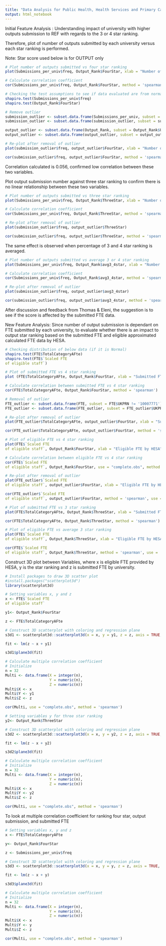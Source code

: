 ---
title: "Data Analysis for Public Health, Health Services and Primary Care"
output: html_notebook
---

Initial Feature Analysis : Understanding impact of university with higher outputs submission to REF with regards to the 3 or 4 star ranking.

Therefore, plot of number of outputs submitted by each university versus each star ranking is performed. 

Note: Star score used below is for OUTPUT only
```{r}
# Plot number of outputs submitted vs four star ranking
plot(Submissions_per_univ$freq, Output_Rank$FourStar, xlab = "Number of Output Submission Per University", ylab = "Four Star Score for Each University")

# Calculate correlation coefficient
cor(Submissions_per_univ$freq, Output_Rank$FourStar, method = 'spearman')

# Checking the test assumptions to see if data evaluated are from normal distribution
shapiro.test(Submissions_per_univ$freq)
shapiro.test(Output_Rank$FourStar)

# Remove outlier
submission_outlier <- subset.data.frame(Submissions_per_univ, subset = Submissions_per_univ$UKPRN != '10007771')
submission_outlier <- subset.data.frame(submission_outlier, subset = submission_outlier$UKPRN != '10007784')

output_outlier <- subset.data.frame(Output_Rank, subset = Output_Rank$UKPRN != '10007771')
output_outlier <- subset.data.frame(output_outlier, subset = output_outlier$UKPRN != '10007784')

# Re-plot after removal of outlier
plot(submission_outlier$freq, output_outlier$FourStar, xlab = "Number of Output Submission Per University", ylab = "Four Star Score for Each University", main = "After Removal of Outlier")

cor(submission_outlier$freq, output_outlier$FourStar, method = 'spearman')

```

Correlation calculated is 0.056, confirmed low correlation between these two variables.

Plot output submission number against three star ranking to confirm there is no linear relationship between these two variables. 


```{r}
# Plot number of outputs submitted vs three star ranking
plot(Submissions_per_univ$freq, Output_Rank$ThreeStar, xlab = "Number of Output Submission Per University", ylab = "Three Star Score for Each University")

# Calculate correlation coefficient
cor(Submissions_per_univ$freq, Output_Rank$ThreeStar, method = 'spearman')

# Re-plot after removal of outlier
plot(submission_outlier$freq, output_outlier$ThreeStar)

cor(submission_outlier$freq, output_outlier$ThreeStar, method = 'spearman')

```

The same effect is observed when percentage of 3 and 4 star ranking is averaged. 

```{r}
# Plot number of outputs submitted vs average 3 or 4 star ranking
plot(Submissions_per_univ$freq, Output_Rank$avg3_4star, xlab = "Number of Output Submission Per University", ylab = "Average Three & Four Star Score for Each University")

# Calculate correlation coefficient
cor(Submissions_per_univ$freq, Output_Rank$avg3_4star, method = 'spearman')

# Re-plot after removal of outlier
plot(submission_outlier$freq, output_outlier$avg3_4star)

cor(submission_outlier$freq, output_outlier$avg3_4star, method = 'spearman')

```

After discussion and feedback from Thomas & Eleni, the suggestion is to see if the score is affected by the submitted FTE data. 

New Feature Analysis: Since number of output submission is dependant on FTE submitted by each university, to evaluate whether there is an impact to output star ranking based on the submitted FTE and eligible approximated calculated FTE data by HESA.


```{r}
# Checking distribution of below data (if it is Normal)
shapiro.test(FTE$TotalCategoryAFte)
shapiro.test(FTE$`Scaled FTE 
of eligible staff`)

# Plot of submitted FTE vs 4 star ranking
plot (FTE$TotalCategoryAFte, Output_Rank$FourStar, xlab = "Submitted FTE (Category A)", ylab = "Four Star Score for Each University")

# Calculate correlation between submitted FTE vs 4 star ranking
cor(FTE$TotalCategoryAFte, Output_Rank$FourStar, method = 'spearman')

# Removal of outlier
FTE_outlier <- subset.data.frame(FTE, subset = FTE$UKPRN != '10007771')
FTE_outlier <- subset.data.frame(FTE_outlier, subset = FTE_outlier$UKPRN != '10007784')

# Re-plot after removal of outlier
plot(FTE_outlier$TotalCategoryAFte, output_outlier$FourStar, xlab = "Submitted FTE (Category A)", ylab = "Four Star Score for Each University", main = "After Removal of Outlier")

cor(FTE_outlier$TotalCategoryAFte, output_outlier$FourStar, method = 'spearman')

```
```{r}
# Plot of eligible FTE vs 4 star ranking
plot(FTE$`Scaled FTE 
of eligible staff`, Output_Rank$FourStar, xlab = "Eligible FTE by HESA", ylab = "Four Star Score for Each University")

# Calculate correlation between eligible FTE vs 4 star ranking
cor(FTE$`Scaled FTE 
of eligible staff`, Output_Rank$FourStar, use = "complete.obs", method = 'spearman')

# Re-plot after removal of outlier
plot(FTE_outlier$`Scaled FTE 
of eligible staff`, output_outlier$FourStar, xlab = "Eligible FTE by HESA", ylab = "Four Star Score for Each University", main = "After Removal of Outlier")

cor(FTE_outlier$`Scaled FTE 
of eligible staff`, output_outlier$FourStar, method = 'spearman', use = "complete.obs")

```

```{r}
# Plot of submitted FTE vs 3 star ranking
plot(FTE$TotalCategoryAFte, Output_Rank$ThreeStar, xlab = "Submitted FTE", ylab = "Three Star Score for Each University")

cor(FTE$TotalCategoryAFte, Output_Rank$ThreeStar, method = 'spearman')
```
```{r}
# Plot of eligible FTE vs average 3 star ranking
plot(FTE$`Scaled FTE 
of eligible staff`, Output_Rank$ThreeStar, xlab = "Eligible FTE by HESA", ylab = "Three Star Score for Each University")

cor(FTE$`Scaled FTE 
of eligible staff`, Output_Rank$ThreeStar, method = 'spearman', use = 'complete.obs')
```

Construct 3D plot between Variables, where x is eligible FTE provided by HESA, y is the star ranking and z is submitted FTE by university.

```{r}
# Install packages to draw 3D scatter plot
#install.packages("scatterplot3d")
library(scatterplot3d)
```

```{r}
# Setting variables x, y and z
x <- FTE$`Scaled FTE 
of eligible staff`

y1<- Output_Rank$FourStar

z <- FTE$TotalCategoryAFte

```

```{r}
# Construct 3D scatterplot with coloring and regression plane
s3d1 <- scatterplot3d::scatterplot3d(x = x, y = y1, z = z, axis = TRUE, color = 'BLUE', pch = 20, xlab = "Approximate Eligible FTE by HESA", ylab = "Four Star Output Score Per University", zlab = "Submitted FTE per University (Category A)")

fit <- lm(z ~ x + y1)

s3d1$plane3d(fit)

# Calculate multiple correlation coefficient
# Initialize 
n = 32
Multi <- data.frame(X = integer(n),
                    Y = numeric(n),
                    Z = numeric(n))
Multi$X <- x
Multi$Y <- y1
Multi$Z <- z

cor(Multi, use = "complete.obs", method = 'spearman')

```

```{r}
# Setting variables y for three star ranking
y2<- Output_Rank$ThreeStar

# Construct 3D scatterplot with coloring and regression plane
s3d2 <- scatterplot3d::scatterplot3d(x = x, y = y2, z = z, axis = TRUE, color = 'BLUE', pch = 20, xlab = "Approximate Eligible FTE by HESA", ylab = "Three Star Output Score Per University", zlab = "Submitted FTE per University (Category A)")

fit <- lm(z ~ x + y2)

s3d2$plane3d(fit)

# Calculate multiple correlation coefficient
# Initialize 
n = 32
Multi <- data.frame(X = integer(n),
                    Y = numeric(n),
                    Z = numeric(n))
Multi$X <- x
Multi$Y <- y2
Multi$Z <- z

cor(Multi, use = "complete.obs", method = 'spearman')

```

To look at multiple correlation coefficient for ranking four star, output submission, and submitted FTE

```{r}
# Setting variables x, y and z 
x <- FTE$TotalCategoryAFte

y<- Output_Rank$FourStar

z <- Submissions_per_univ$freq
```

```{r}
# Construct 3D scatterplot with coloring and regression plane
s3d3 <- scatterplot3d::scatterplot3d(x = x, y = y, z = z, axis = TRUE, color = 'BLUE', pch = 20, xlab = "Approximate Eligible FTE by HESA", ylab = "Three Star Output Score Per University", zlab = "Submitted FTE per University (Category A)")

fit <- lm(z ~ x + y)

s3d3$plane3d(fit)

# Calculate multiple correlation coefficient
# Initialize 
n = 32
Multi <- data.frame(X = integer(n),
                    Y = numeric(n),
                    Z = numeric(n))
Multi$X <- x
Multi$Y <- y
Multi$Z <- z

cor(Multi, use = "complete.obs", method = 'spearman')
```

